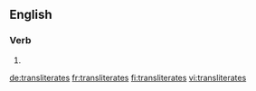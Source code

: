 {{also|translitérâtes}}
==English==

===Verb===
{{head|en|verb form}}

# {{en-third-person singular of|transliterate}}

[[de:transliterates]]
[[fr:transliterates]]
[[fi:transliterates]]
[[vi:transliterates]]